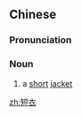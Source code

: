 ==Chinese==
{{zh-forms}}

===Pronunciation===
{{zh-pron
|m=duǎnyī
|cat=n
}}

===Noun===
{{zh-noun}}

# {{lb|zh|literary|sort=矢07}} a [[short]] [[jacket]]

[[zh:短衣]]